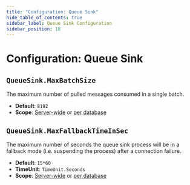 ```yaml
---
title: "Configuration: Queue Sink"
hide_table_of_contents: true
sidebar_label: Queue Sink Configuration
sidebar_position: 18
---
```



# Configuration: Queue Sink
## `QueueSink.MaxBatchSize`

The maximum number of pulled messages consumed in a single batch.  

- **Default**: `8192`
- **Scope**: [Server-wide](../../server/configuration/configuration-options.mdx#settingsjson) 
  or [per database](../../studio/database/settings/database-settings.mdx#view-database-settings)



## `QueueSink.MaxFallbackTimeInSec`

The maximum number of seconds the queue sink process will be in a fallback 
mode (i.e. suspending the process) after a connection failure.  

- **Default**: `15*60`
- **TimeUnit**: `TimeUnit.Seconds`
- **Scope**: [Server-wide](../../server/configuration/configuration-options.mdx#settingsjson) 
  or [per database](../../studio/database/settings/database-settings.mdx#view-database-settings)



